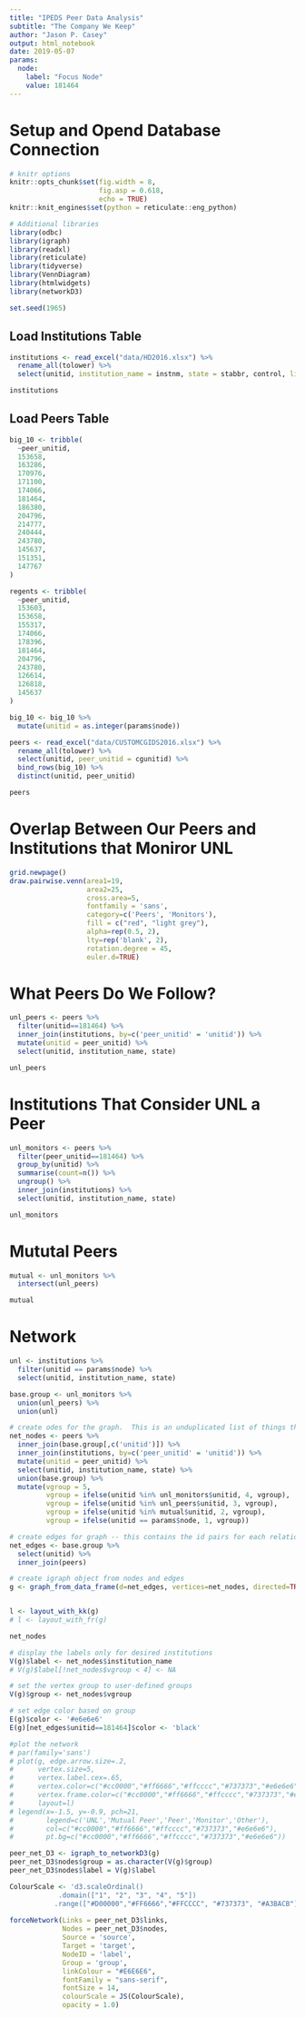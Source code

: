 ```yaml
---
title: "IPEDS Peer Data Analysis"
subtitle: "The Company We Keep"
author: "Jason P. Casey"
output: html_notebook
date: 2019-05-07
params:
  node:
    label: "Focus Node"
    value: 181464
---
```


# Setup and Opend Database Connection

```r
# knitr options
knitr::opts_chunk$set(fig.width = 8,
                      fig.asp = 0.618,
                      echo = TRUE)
knitr::knit_engines$set(python = reticulate::eng_python)

# Additional libraries
library(odbc)
library(igraph)
library(readxl)
library(reticulate)
library(tidyverse)
library(VennDiagram)
library(htmlwidgets)
library(networkD3)

set.seed(1965)
```

## Load Institutions Table

```r
institutions <- read_excel("data/HD2016.xlsx") %>%
  rename_all(tolower) %>%
  select(unitid, institution_name = instnm, state = stabbr, control, list_type = dfrcuscg)

institutions
```

## Load Peers Table

```r
big_10 <- tribble(
  ~peer_unitid,
  153658, 
  163286, 
  170976, 
  171100, 
  174066, 
  181464, 
  186380, 
  204796, 
  214777, 
  240444, 
  243780, 
  145637, 
  151351, 
  147767
)

regents <- tribble(
  ~peer_unitid,
  153603, 
  153658, 
  155317, 
  174066, 
  178396, 
  181464, 
  204796, 
  243780, 
  126614, 
  126818, 
  145637
)

big_10 <- big_10 %>%
  mutate(unitid = as.integer(params$node))

peers <- read_excel("data/CUSTOMCGIDS2016.xlsx") %>%
  rename_all(tolower) %>%
  select(unitid, peer_unitid = cgunitid) %>%
  bind_rows(big_10) %>%
  distinct(unitid, peer_unitid)

peers
```

# Overlap Between Our Peers and Institutions that Moniror UNL

```r
grid.newpage()
draw.pairwise.venn(area1=19,
                   area2=25,
                   cross.area=5,
                   fontfamily = 'sans',
                   category=c('Peers', 'Monitors'),
                   fill = c("red", "light grey"),
                   alpha=rep(0.5, 2),
                   lty=rep('blank', 2),
                   rotation.degree = 45,
                   euler.d=TRUE)

```

# What Peers Do We Follow?

```r
unl_peers <- peers %>%
  filter(unitid==181464) %>%
  inner_join(institutions, by=c('peer_unitid' = 'unitid')) %>%
  mutate(unitid = peer_unitid) %>%
  select(unitid, institution_name, state)

unl_peers

```

# Institutions That Consider UNL a Peer

```r
unl_monitors <- peers %>%
  filter(peer_unitid==181464) %>%
  group_by(unitid) %>%
  summarise(count=n()) %>%
  ungroup() %>%
  inner_join(institutions) %>%
  select(unitid, institution_name, state)

unl_monitors
```

# Mututal Peers

```r
mutual <- unl_monitors %>%
  intersect(unl_peers)

mutual
```

# Network

```r
unl <- institutions %>%
  filter(unitid == params$node) %>%
  select(unitid, institution_name, state)

base.group <- unl_monitors %>%
  union(unl_peers) %>%
  union(unl)

# create odes for the graph.  This is an unduplicated list of things that are related.
net_nodes <- peers %>%
  inner_join(base.group[,c('unitid')]) %>%
  inner_join(institutions, by=c('peer_unitid' = 'unitid')) %>%
  mutate(unitid = peer_unitid) %>%
  select(unitid, institution_name, state) %>%
  union(base.group) %>%
  mutate(vgroup = 5,
         vgroup = ifelse(unitid %in% unl_monitors$unitid, 4, vgroup),
         vgroup = ifelse(unitid %in% unl_peers$unitid, 3, vgroup),
         vgroup = ifelse(unitid %in% mutual$unitid, 2, vgroup),
         vgroup = ifelse(unitid == params$node, 1, vgroup))

# create edges for graph -- this contains the id pairs for each relatiohship.
net_edges <- base.group %>%
  select(unitid) %>%
  inner_join(peers)

# create igraph object from nodes and edges
g <- graph_from_data_frame(d=net_edges, vertices=net_nodes, directed=TRUE)


l <- layout_with_kk(g)
# l <- layout_with_fr(g)

net_nodes
```


```r
# display the labels only for desired institutions
V(g)$label <- net_nodes$institution_name
# V(g)$label[!net_nodes$vgroup < 4] <- NA

# set the vertex group to user-defined groups
V(g)$group <- net_nodes$vgroup

# set edge color based on group
E(g)$color <- '#e6e6e6'
E(g)[net_edges$unitid==181464]$color <- 'black'

#plot the network
# par(family='sans')
# plot(g, edge.arrow.size=.2,
#      vertex.size=5,
#      vertex.label.cex=.65,
#      vertex.color=c("#cc0000","#ff6666","#ffcccc","#737373","#e6e6e6")[V(g)$group],
#      vertex.frame.color=c("#cc0000","#ff6666","#ffcccc","#737373","#e6e6e6")[V(g)$group],
#      layout=l)
# legend(x=-1.5, y=-0.9, pch=21,
#        legend=c('UNL','Mutual Peer','Peer','Monitor','Other'),
#        col=c("#cc0000","#ff6666","#ffcccc","#737373","#e6e6e6"),
#        pt.bg=c("#cc0000","#ff6666","#ffcccc","#737373","#e6e6e6"))

peer_net_D3 <- igraph_to_networkD3(g)
peer_net_D3$nodes$group = as.character(V(g)$group)
peer_net_D3$nodes$label = V(g)$label

ColourScale <- 'd3.scaleOrdinal()
            .domain(["1", "2", "3", "4", "5"])
           .range(["#D00000","#FF6666","#FFCCCC", "#737373", "#A3BACB"]);'
           
forceNetwork(Links = peer_net_D3$links,
             Nodes = peer_net_D3$nodes,
             Source = 'source',
             Target = 'target',
             NodeID = 'label',
             Group = 'group',
             linkColour = "#E6E6E6",
             fontFamily = "sans-serif",
             fontSize = 14,
             colourScale = JS(ColourScale),
             opacity = 1.0)

```

